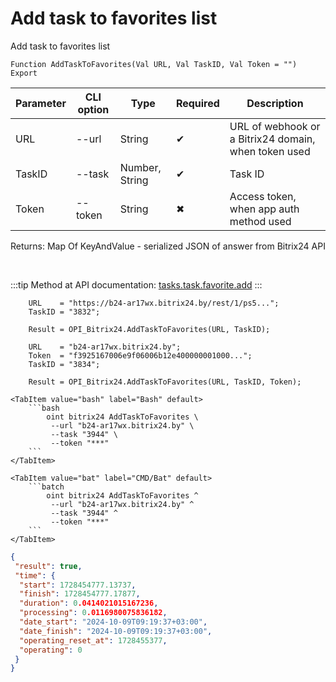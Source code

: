 ﻿---
sidebar_position: 17
---


# Add task to favorites list
 Add task to favorites list



`Function AddTaskToFavorites(Val URL, Val TaskID, Val Token = "") Export`

  | Parameter | CLI option | Type | Required | Description |
  |-|-|-|-|-|
  | URL | --url | String | &#x2714; | URL of webhook or a Bitrix24 domain, when token used |
  | TaskID | --task | Number, String | &#x2714; | Task ID |
  | Token | --token | String | &#x2716; | Access token, when app auth method used |

  
  Returns:  Map Of KeyAndValue - serialized JSON of answer from Bitrix24 API

<br/>

:::tip
Method at API documentation: [tasks.task.favorite.add](https://dev.1c-bitrix.ru/rest_help/tasks/task/tasks/tasks_task_favorite_add.php)
:::
<br/>


```bsl title="1C:Enterprise/OneScript code example"
    URL    = "https://b24-ar17wx.bitrix24.by/rest/1/ps5...";
    TaskID = "3832";

    Result = OPI_Bitrix24.AddTaskToFavorites(URL, TaskID);

    URL    = "b24-ar17wx.bitrix24.by";
    Token  = "f3925167006e9f06006b12e400000001000...";
    TaskID = "3834";

    Result = OPI_Bitrix24.AddTaskToFavorites(URL, TaskID, Token);
```
 

 <Tabs>
  
    <TabItem value="bash" label="Bash" default>
        ```bash
            oint bitrix24 AddTaskToFavorites \
             --url "b24-ar17wx.bitrix24.by" \
             --task "3944" \
             --token "***"
        ```
    </TabItem>
  
    <TabItem value="bat" label="CMD/Bat" default>
        ```batch
            oint bitrix24 AddTaskToFavorites ^
             --url "b24-ar17wx.bitrix24.by" ^
             --task "3944" ^
             --token "***"
        ```
    </TabItem>
</Tabs>


```json title="Result"
{
 "result": true,
 "time": {
  "start": 1728454777.13737,
  "finish": 1728454777.17877,
  "duration": 0.0414021015167236,
  "processing": 0.0116980075836182,
  "date_start": "2024-10-09T09:19:37+03:00",
  "date_finish": "2024-10-09T09:19:37+03:00",
  "operating_reset_at": 1728455377,
  "operating": 0
 }
}
```
